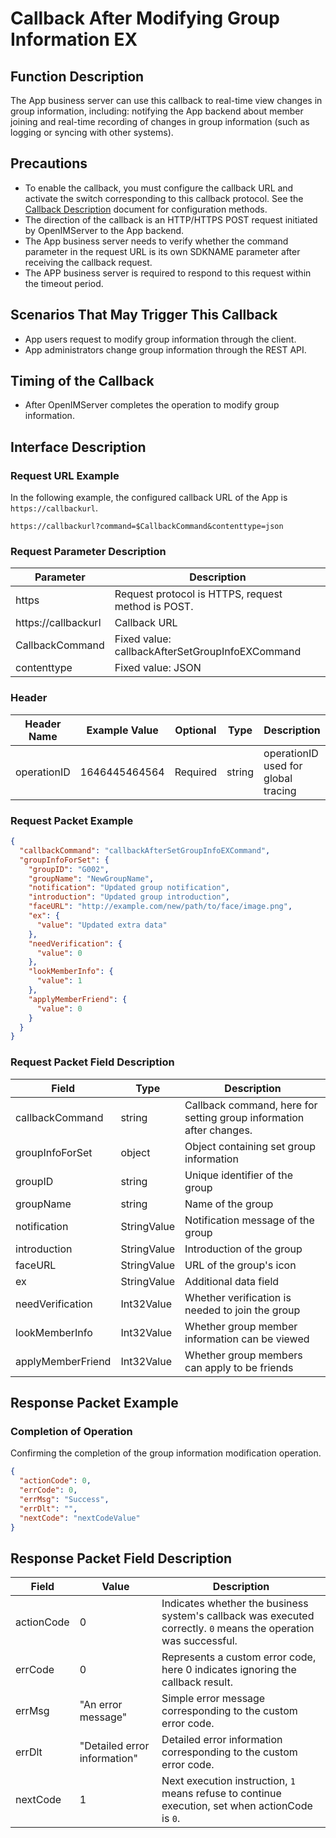 # Callback After Modifying Group Information EX

## Function Description
The App business server can use this callback to real-time view changes in group information, including: notifying the App backend about member joining and real-time recording of changes in group information (such as logging or syncing with other systems).

## Precautions
- To enable the callback, you must configure the callback URL and activate the switch corresponding to this callback protocol. See the [Callback Description](../introduction) document for configuration methods.
- The direction of the callback is an HTTP/HTTPS POST request initiated by OpenIMServer to the App backend.
- The App business server needs to verify whether the command parameter in the request URL is its own SDKNAME parameter after receiving the callback request.
- The APP business server is required to respond to this request within the timeout period.

## Scenarios That May Trigger This Callback
- App users request to modify group information through the client.
- App administrators change group information through the REST API.

## Timing of the Callback
- After OpenIMServer completes the operation to modify group information.

## Interface Description

### Request URL Example
In the following example, the configured callback URL of the App is `https://callbackurl`.
```plaintext
https://callbackurl?command=$CallbackCommand&contenttype=json
```

### Request Parameter Description

| Parameter            | Description                                     |
|----------------------|-------------------------------------------------|
| https                | Request protocol is HTTPS, request method is POST. |
| https://callbackurl  | Callback URL                                    |
| CallbackCommand      | Fixed value: callbackAfterSetGroupInfoEXCommand           |
| contenttype          | Fixed value: JSON                               |

### Header
| Header Name | Example Value  | Optional | Type   | Description                        |
|-------------|----------------|----------|--------|------------------------------------|
| operationID | 1646445464564  | Required | string | operationID used for global tracing |

### Request Packet Example
```json
{
  "callbackCommand": "callbackAfterSetGroupInfoEXCommand",
  "groupInfoForSet": {
    "groupID": "G002",
    "groupName": "NewGroupName",
    "notification": "Updated group notification",
    "introduction": "Updated group introduction",
    "faceURL": "http://example.com/new/path/to/face/image.png",
    "ex": {
      "value": "Updated extra data"
    },
    "needVerification": {
      "value": 0
    },
    "lookMemberInfo": {
      "value": 1
    },
    "applyMemberFriend": {
      "value": 0
    }
  }
}
```

### Request Packet Field Description

| Field              | Type        | Description                                        |
|--------------------|-------------|----------------------------------------------------|
| callbackCommand    | string      | Callback command, here for setting group information after changes. |
| groupInfoForSet    | object      | Object containing set group information            |
| groupID            | string      | Unique identifier of the group                     |
| groupName          | string      | Name of the group                                  |
| notification       | StringValue      | Notification message of the group                 |
| introduction       | StringValue      | Introduction of the group                          |
| faceURL            | StringValue      | URL of the group's icon                            |
| ex                 | StringValue | Additional data field                              |
| needVerification   | Int32Value  | Whether verification is needed to join the group   |
| lookMemberInfo     | Int32Value  | Whether group member information can be viewed     |
| applyMemberFriend  | Int32Value  | Whether group members can apply to be friends      |

## Response Packet Example

### Completion of Operation
Confirming the completion of the group information modification operation.

```json
{
  "actionCode": 0,
  "errCode": 0,
  "errMsg": "Success",
  "errDlt": "",
  "nextCode": "nextCodeValue"
}
```

## Response Packet Field Description

| Field       | Value         | Description                                             |
|-------------|---------------|---------------------------------------------------------|
| actionCode  | 0             | Indicates whether the business system's callback was executed correctly. `0` means the operation was successful. |
| errCode     | 0             | Represents a custom error code, here 0 indicates ignoring the callback result.     |
| errMsg      | "An error message" | Simple error message corresponding to the custom error code. |
| errDlt      | "Detailed error information" | Detailed error information corresponding to the custom error code. |
| nextCode    | 1             | Next execution instruction, `1` means refuse to continue execution, set when actionCode is `0`. |

